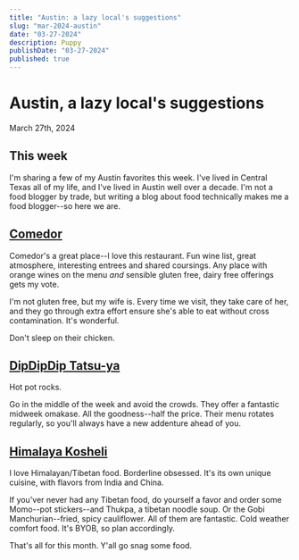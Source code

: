 ```yaml
---
title: "Austin: a lazy local's suggestions"
slug: "mar-2024-austin"
date: "03-27-2024"
description: Puppy
publishDate: "03-27-2024"
published: true
---
```


# Austin, a lazy local's suggestions

March 27th, 2024

## This week

I'm sharing a few of my Austin favorites this week. I've lived in Central Texas
all of my life, and I've lived in Austin well over a decade. I'm not a food
blogger by trade, but writing a blog about food technically makes me a food
blogger--so here we are.

## [Comedor](https://comedortx.com/menu/)

Comedor's a great place--I love this restaurant. Fun wine list, great
atmosphere, interesting entrees and shared coursings. Any place with orange
wines on the menu _and_ sensible gluten free, dairy free offerings gets my vote.

I'm not gluten free, but my wife is. Every time we visit, they take care of her,
and they go through extra effort ensure she's able to eat without cross
contamination. It's wonderful.

Don't sleep on their chicken.

## [DipDipDip Tatsu-ya](https://www.dipdipdip-tatsuya.com/menu)

Hot pot rocks.

Go in the middle of the week and avoid the crowds. They offer a fantastic
midweek omakase. All the goodness--half the price. Their menu rotates regularly,
so you'll always have a new addenture ahead of you.

## [Himalaya Kosheli](https://www.himalayakosheli.com/)

I love Himalayan/Tibetan food. Borderline obsessed. It's its own unique cuisine,
with flavors from India and China.

If you'ver never had any Tibetan food, do yourself a favor and order some
Momo--pot stickers--and Thukpa, a tibetan noodle soup. Or the Gobi
Manchurian--fried, spicy cauliflower. All of them are fantastic. Cold weather
comfort food. It's BYOB, so plan accordingly.

That's all for this month. Y'all go snag some food.
